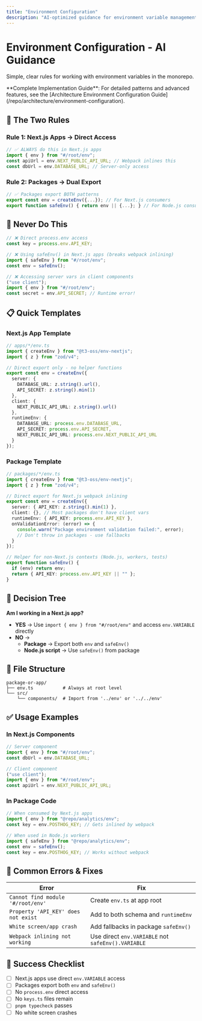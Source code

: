 ```yaml
---
title: "Environment Configuration"
description: "AI-optimized guidance for environment variable management"
---
```


# Environment Configuration - AI Guidance

Simple, clear rules for working with environment variables in the monorepo.

<Info>
  **Complete Implementation Guide**: For detailed patterns and advanced
  features, see the [Architecture Environment Configuration
  Guide](/repo/architecture/environment-configuration).
</Info>

## 🚨 The Two Rules

### Rule 1: Next.js Apps → Direct Access

```typescript
// ✅ ALWAYS do this in Next.js apps
import { env } from "#/root/env";
const apiUrl = env.NEXT_PUBLIC_API_URL; // Webpack inlines this
const dbUrl = env.DATABASE_URL; // Server-only access
```

### Rule 2: Packages → Dual Export

```typescript
// ✅ Packages export BOTH patterns
export const env = createEnv({...}); // For Next.js consumers
export function safeEnv() { return env || {...}; } // For Node.js consumers
```

## 🚫 Never Do This

```typescript
// ❌ Direct process.env access
const key = process.env.API_KEY;

// ❌ Using safeEnv() in Next.js apps (breaks webpack inlining)
import { safeEnv } from "#/root/env";
const env = safeEnv();

// ❌ Accessing server vars in client components
("use client");
import { env } from "#/root/env";
const secret = env.API_SECRET; // Runtime error!
```

## 📋 Quick Templates

### Next.js App Template

```typescript
// apps/*/env.ts
import { createEnv } from "@t3-oss/env-nextjs";
import { z } from "zod/v4";

// Direct export only - no helper functions
export const env = createEnv({
  server: {
    DATABASE_URL: z.string().url(),
    API_SECRET: z.string().min(1)
  },
  client: {
    NEXT_PUBLIC_API_URL: z.string().url()
  },
  runtimeEnv: {
    DATABASE_URL: process.env.DATABASE_URL,
    API_SECRET: process.env.API_SECRET,
    NEXT_PUBLIC_API_URL: process.env.NEXT_PUBLIC_API_URL
  }
});
```

### Package Template

```typescript
// packages/*/env.ts
import { createEnv } from "@t3-oss/env-nextjs";
import { z } from "zod/v4";

// Direct export for Next.js webpack inlining
export const env = createEnv({
  server: { API_KEY: z.string().min(1) },
  client: {}, // Most packages don't have client vars
  runtimeEnv: { API_KEY: process.env.API_KEY },
  onValidationError: (error) => {
    console.warn("Package environment validation failed:", error);
    // Don't throw in packages - use fallbacks
  }
});

// Helper for non-Next.js contexts (Node.js, workers, tests)
export function safeEnv() {
  if (env) return env;
  return { API_KEY: process.env.API_KEY || "" };
}
```

## 🧠 Decision Tree

**Am I working in a Next.js app?**

- **YES** → Use `import { env } from "#/root/env"` and access `env.VARIABLE`
  directly
- **NO** →
  - **Package** → Export both `env` and `safeEnv()`
  - **Node.js script** → Use `safeEnv()` from package

## 📁 File Structure

```
package-or-app/
├── env.ts           # Always at root level
└── src/
    └── components/  # Import from '../env' or '../../env'
```

## ✅ Usage Examples

### In Next.js Components

```typescript
// Server component
import { env } from "#/root/env";
const dbUrl = env.DATABASE_URL;

// Client component
("use client");
import { env } from "#/root/env";
const apiUrl = env.NEXT_PUBLIC_API_URL;
```

### In Package Code

```typescript
// When consumed by Next.js apps
import { env } from "@repo/analytics/env";
const key = env.POSTHOG_KEY; // Gets inlined by webpack

// When used in Node.js workers
import { safeEnv } from "@repo/analytics/env";
const env = safeEnv();
const key = env.POSTHOG_KEY; // Works without webpack
```

## 🐛 Common Errors & Fixes

| Error                               | Fix                                                |
| ----------------------------------- | -------------------------------------------------- |
| `Cannot find module '#/root/env'`   | Create `env.ts` at app root                        |
| `Property 'API_KEY' does not exist` | Add to both schema and `runtimeEnv`                |
| `White screen/app crash`            | Add fallbacks in package `safeEnv()`               |
| `Webpack inlining not working`      | Use direct `env.VARIABLE` not `safeEnv().VARIABLE` |

## 🎯 Success Checklist

- [ ] Next.js apps use direct `env.VARIABLE` access
- [ ] Packages export both `env` and `safeEnv()`
- [ ] No `process.env` direct access
- [ ] No `keys.ts` files remain
- [ ] `pnpm typecheck` passes
- [ ] No white screen crashes

